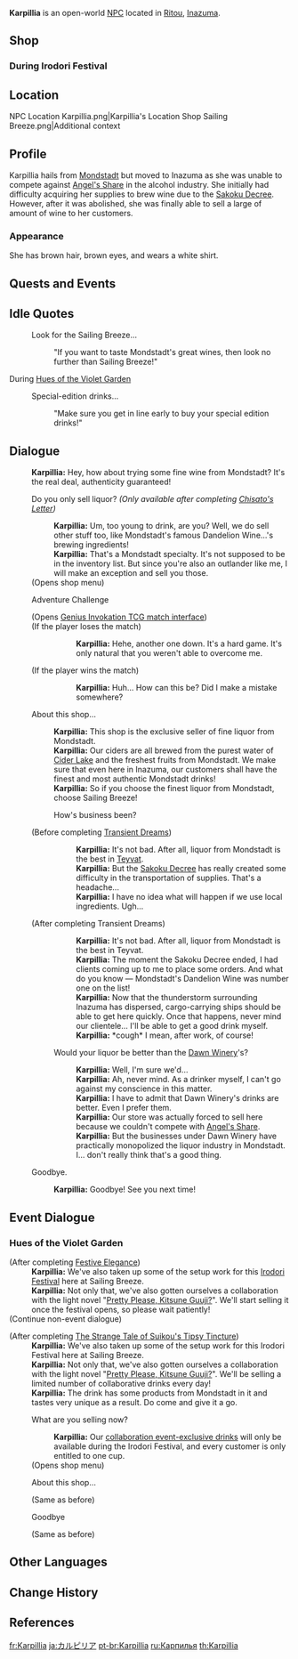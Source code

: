 {{Character Infobox
|type             = Open-World NPC
|image            = NPC Karpillia.png
|realname         = 
|region           = Mondstadt
|region2          = Inazuma
|location         = Inazuma
|affiliation      = Sailing Breeze
|title            = Owner of [[Sailing Breeze]]
|voiceCN          = 
|voiceJP          = 
|dialoguereward   = 
}}
'''Karpillia''' is an open-world [[NPC]] located in [[Ritou]], [[Inazuma]].

==Shop==
{{Shop/Header|note=Refreshes|total=1|vendor=Karpillia}}
{{Shop|Dandelion Seed|60,000|5|note=Every 3 Days|total=1}}
{{Shop/Footer|note=&#32;|total=300,000}}

===During Irodori Festival===
{{Shop/Header|note=Refreshes|total=1|vendor=Karpillia}}
{{Shop|Rainbow Aster|7,125|1|note=Everyday|total=1}}
{{Shop/Footer|note=&#32;|total=7,125}}

==Location==
<gallery>
NPC Location Karpillia.png|Karpillia's Location
Shop Sailing Breeze.png|Additional context
</gallery>

==Profile==
<!-- detailed story/lore information goes here -->
Karpillia hails from [[Mondstadt]] but moved to Inazuma as she was unable to compete against [[Angel's Share]] in the alcohol industry. She initially had difficulty acquiring her supplies to brew wine due to the [[Sakoku Decree]].  However, after it was abolished, she was finally able to sell a large of amount of wine to her customers.

===Appearance===
She has brown hair, brown eyes, and wears a white shirt.

==Quests and Events==
{{Quests and Events}}

==Idle Quotes==
{{Dialogue Start}}
: {{DIcon|Idle}} Look for the Sailing Breeze...
:: {{A|VO Karpillia 01.ogg}} "If you want to taste Mondstadt's great wines, then look no further than Sailing Breeze!"
{{Dialogue End}}

;During [[Hues of the Violet Garden]]
{{Dialogue Start}}
: {{DIcon|Idle}} Special-edition drinks...
:: {{A|VO Karpillia Irodori 01.ogg}} "Make sure you get in line early to buy your special edition drinks!"
{{Dialogue End}}

==Dialogue==
{{Dialogue Start}}
:'''Karpillia:''' Hey, how about trying some fine wine from Mondstadt? It's the real deal, authenticity guaranteed!
: {{DIcon|Shop}} Do you only sell liquor? ''(Only available after completing [[Chisato's Letter]])''
::'''Karpillia:''' Um, too young to drink, are you? Well, we do sell other stuff too, like Mondstadt's famous Dandelion Wine...'s brewing ingredients!
::'''Karpillia:''' That's a Mondstadt specialty. It's not supposed to be in the inventory list. But since you're also an outlander like me, I will make an exception and sell you those.
:;(Opens shop menu)
:{{DIcon|TCG}} Adventure Challenge
:;(Opens [[Genius Invokation TCG/Stage/Karpillia/Safe Conduct|Genius Invokation TCG match interface]])
:;(If the player loses the match)
:::'''Karpillia:''' Hehe, another one down. It's a hard game. It's only natural that you weren't able to overcome me.
:;(If the player wins the match)
:::'''Karpillia:''' Huh... How can this be? Did I make a mistake somewhere?
: {{DIcon}} About this shop...
::'''Karpillia:''' This shop is the exclusive seller of fine liquor from Mondstadt.
::'''Karpillia:''' Our ciders are all brewed from the purest water of [[Cider Lake]] and the freshest fruits from Mondstadt. We make sure that even here in Inazuma, our customers shall have the finest and most authentic Mondstadt drinks!
::'''Karpillia:''' So if you choose the finest liquor from Mondstadt, choose Sailing Breeze!
::{{DIcon}} How's business been?
:;(Before completing [[Transient Dreams]])
:::'''Karpillia:''' It's not bad. After all, liquor from Mondstadt is the best in [[Teyvat]].
:::'''Karpillia:''' But the [[Sakoku Decree]] has really created some difficulty in the transportation of supplies. That's a headache...
:::'''Karpillia:''' I have no idea what will happen if we use local ingredients. Ugh...
:;(After completing Transient Dreams)
:::'''Karpillia:''' It's not bad. After all, liquor from Mondstadt is the best in Teyvat.
:::'''Karpillia:''' The moment the Sakoku Decree ended, I had clients coming up to me to place some orders. And what do you know &mdash; Mondstadt's Dandelion Wine was number one on the list!
:::'''Karpillia:''' Now that the thunderstorm surrounding Inazuma has dispersed, cargo-carrying ships should be able to get here quickly. Once that happens, never mind our clientele... I'll be able to get a good drink myself.
:::'''Karpillia:''' *cough* I mean, after work, of course!
::{{DIcon}} Would your liquor be better than the [[Dawn Winery]]'s?
:::'''Karpillia:''' Well, I'm sure we'd...
:::'''Karpillia:''' Ah, never mind. As a drinker myself, I can't go against my conscience in this matter.
:::'''Karpillia:''' I have to admit that Dawn Winery's drinks are better. Even I prefer them.
:::'''Karpillia:''' Our store was actually forced to sell here because we couldn't compete with [[Angel's Share]].
:::'''Karpillia:''' But the businesses under Dawn Winery have practically monopolized the liquor industry in Mondstadt. I... don't really think that's a good thing.
:{{DIcon}} Goodbye.
::'''Karpillia:''' Goodbye! See you next time!
{{Dialogue End}}

==Event Dialogue==
===Hues of the Violet Garden===
{{Dialogue Start}}
;(After completing [[Festive Elegance]])
:'''Karpillia:''' We've also taken up some of the setup work for this [[Irodori Festival]] here at Sailing Breeze.
:'''Karpillia:''' Not only that, we've also gotten ourselves a collaboration with the light novel "[[Pretty Please, Kitsune Guuji?]]". We'll start selling it once the festival opens, so please wait patiently!
;(Continue non-event dialogue)

;(After completing [[The Strange Tale of Suikou's Tipsy Tincture]])
:'''Karpillia:''' We've also taken up some of the setup work for this Irodori Festival here at Sailing Breeze.
:'''Karpillia:''' Not only that, we've also gotten ourselves a collaboration with the light novel "[[Pretty Please, Kitsune Guuji?]]". We'll be selling a limited number of collaborative drinks every day!
:'''Karpillia:''' The drink has some products from Mondstadt in it and tastes very unique as a result. Do come and give it a go.
: {{DIcon|Shop}} What are you selling now?
::'''Karpillia:''' Our [[Rainbow Aster|collaboration event-exclusive drinks]] will only be available during the Irodori Festival, and every customer is only entitled to one cup.
:;(Opens shop menu)
:{{DIcon}} About this shop...
:;(Same as before)
:{{DIcon}} Goodbye
:;(Same as before)
{{Dialogue End}}
<!--
:{{DIcon}} How's business going?
::'''Karpillia:''' It's been pretty good these few days. I'd even call myself a bit in over my head!
::'''Karpillia:''' Lots of guests from Mondstadt have made their way over recently, and they always come here to buy wine, so our sales of Mondstadt wines have also been on the up and up.
-->
==Other Languages==
{{Other Languages
|default_hidden = 1
|en      = Karpillia
|zhs     = 卡琵莉亚
|zhs_rm  = Kǎpílìyà
|zht     = 卡琵莉亞
|zht_rm  = Kǎpílìyà
|ja      = カルピリア
|ja_rm   = Karupiria
|ko      = 카르필리아
|es      = Karpillia
|fr      = Karpillia
|ru      = Карпилья
|th      = Karpillia
|vi      = Karpillia
|de      = Karpillia
|id      = Karpillia
|pt      = Karpillia
|tr      = Karpillia
|it      = Karpillia
}}

==Change History==
{{Change History|2.0}}

==References==
{{Reflist}}

[[fr:Karpillia]]
[[ja:カルピリア]]
[[pt-br:Karpillia]]
[[ru:Карпилья]]
[[th:Karpillia]]